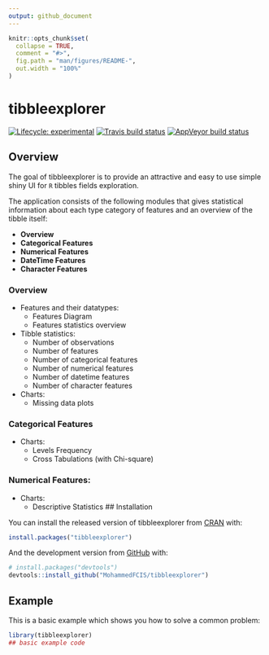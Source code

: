 ```yaml
---
output: github_document
---
```


<!-- README.md is generated from README.Rmd. Please edit that file -->

```r
knitr::opts_chunk$set(
  collapse = TRUE,
  comment = "#>",
  fig.path = "man/figures/README-",
  out.width = "100%"
)
```

# tibbleexplorer

<!-- badges: start -->
[![Lifecycle: experimental](https://img.shields.io/badge/lifecycle-experimental-orange.svg)](https://www.tidyverse.org/lifecycle/#experimental)
[![Travis build status](https://travis-ci.org/MohammedFCIS/tibbleexplorer.svg?branch=master)](https://travis-ci.org/MohammedFCIS/tibbleexplorer)
[![AppVeyor build status](https://ci.appveyor.com/api/projects/status/github/MohammedFCIS/tibbleexplorer?branch=master&svg=true)](https://ci.appveyor.com/project/MohammedFCIS/tibbleexplorer)
<!-- badges: end -->

## Overview

The goal of tibbleexplorer is to provide an attractive and easy to use simple 
shiny UI for `R` tibbles fields exploration.

The application consists of the following modules that gives statistical 
information about each type category of features and an overview of the tibble
itself:

- **Overview**
<!-- insert a screenshot here -->
- **Categorical Features**
<!-- insert a screenshot here -->
- **Numerical Features**
<!-- insert a screenshot here -->
- **DateTime Features**
<!-- insert a screenshot here -->
- **Character Features**
<!-- insert a screenshot here -->

### Overview
<!-- shiny dashboard https://rstudio.github.io/shinydashboard/structure.html#boxes -->
<!-- controls to use https://github.com/dreamRs/shinyWidgets -->
<!-- https://github.com/dcomtois/summarytools -->
<!-- https://boxuancui.github.io/DataExplorer/articles/dataexplorer-intro.html -->
<!-- other charts to use https://www.r-graph-gallery.com/ -->
- Features and their datatypes:
  - Features Diagram <!-- https://christophergandrud.github.io/networkD3/ -->
  <!-- https://www.r-graph-gallery.com/339-circular-dendrogram-with-ggraph.html -->
  - Features statistics overview
- Tibble statistics:
  - Number of observations
  - Number of features
  - Number of categorical features
  - Number of numerical features
  - Number of datetime features
  - Number of character features
- Charts:
  - Missing data plots
  
### Categorical Features

- Charts:
  - Levels Frequency
  - Cross Tabulations (with Chi-square)

### Numerical Features:

- Charts:
  - Descriptive Statistics
## Installation


You can install the released version of tibbleexplorer from 
[CRAN](https://CRAN.R-project.org) with:

``` r
install.packages("tibbleexplorer")
```

And the development version from [GitHub](https://github.com/) with:

``` r
# install.packages("devtools")
devtools::install_github("MohammedFCIS/tibbleexplorer")
```
## Example

This is a basic example which shows you how to solve a common problem:

```r
library(tibbleexplorer)
## basic example code
```
